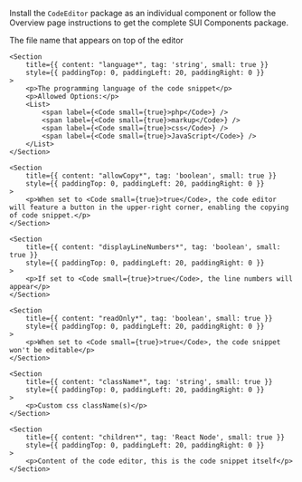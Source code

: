 
<Section
	title="Installation"
	contained={true}
	style={{ paddingTop: 20, paddingBottom: 0 }}
>
	<p>
		Install the <Code small={true}>CodeEditor</Code> package as an individual
		component or follow the Overview page instructions to get the complete SUI
		Components package.
	</p>
</Section>

<Section title="Props" border={true}>
    <Section
    	title={{ content: "filename*", tag: 'string', small: true }}
    	style={{ paddingTop: 0, paddingLeft: 20, paddingRight: 0 }}
    >
    	<p>The file name that appears on top of the editor</p>
    </Section>

    <Section
    	title={{ content: "language*", tag: 'string', small: true }}
    	style={{ paddingTop: 0, paddingLeft: 20, paddingRight: 0 }}
    >
    	<p>The programming language of the code snippet</p>
    	<p>Allowed Options:</p>
    	<List>
    		<span label={<Code small={true}>php</Code>} />
    		<span label={<Code small={true}>markup</Code>} />
    		<span label={<Code small={true}>css</Code>} />
    		<span label={<Code small={true}>JavaScript</Code>} />
    	</List>
    </Section>

    <Section
    	title={{ content: "allowCopy*", tag: 'boolean', small: true }}
    	style={{ paddingTop: 0, paddingLeft: 20, paddingRight: 0 }}
    >
    	<p>When set to <Code small={true}>true</Code>, the code editor will feature a button in the upper-right corner, enabling the copying of code snippet.</p>
    </Section>

    <Section
    	title={{ content: "displayLineNumbers*", tag: 'boolean', small: true }}
    	style={{ paddingTop: 0, paddingLeft: 20, paddingRight: 0 }}
    >
    	<p>If set to <Code small={true}>true</Code>, the line numbers will appear</p>
    </Section>

    <Section
    	title={{ content: "readOnly*", tag: 'boolean', small: true }}
    	style={{ paddingTop: 0, paddingLeft: 20, paddingRight: 0 }}
    >
    	<p>When set to <Code small={true}>true</Code>, the code snippet won't be editable</p>
    </Section>

    <Section
    	title={{ content: "className*", tag: 'string', small: true }}
    	style={{ paddingTop: 0, paddingLeft: 20, paddingRight: 0 }}
    >
    	<p>Custom css className(s)</p>
    </Section>

    <Section
    	title={{ content: "children*", tag: 'React Node', small: true }}
    	style={{ paddingTop: 0, paddingLeft: 20, paddingRight: 0 }}
    >
    	<p>Content of the code editor, this is the code snippet itself</p>
    </Section>

</Section>
